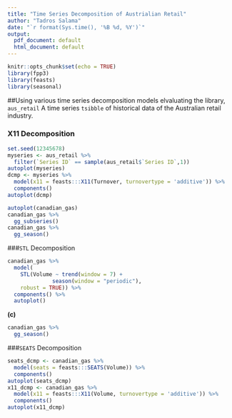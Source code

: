 ```yaml
---
title: "Time Series Decomposition of Austrialian Retail"
author: "Tadros Salama"
date: "`r format(Sys.time(), '%B %d, %Y')`"
output:
  pdf_document: default
  html_document: default
---
```


```r
knitr::opts_chunk$set(echo = TRUE)
library(fpp3)
library(feasts)
library(seasonal)
```
##Using various time series decomposition models elvaluating the library, `aus_retail` A time series `tsibble` of historical data of the Australian retail industry.

### X11 Decomposition
```r
set.seed(12345678)
myseries <- aus_retail %>%
  filter(`Series ID` == sample(aus_retail$`Series ID`,1))
autoplot(myseries)
dcmp <- myseries %>%
  model(x11 = feasts:::X11(Turnover, turnovertype = 'additive')) %>%
  components()
autoplot(dcmp)
```

```r
autoplot(canadian_gas)
canadian_gas %>%
  gg_subseries()
canadian_gas %>%
  gg_season()
```

###`STL` Decomposition
```r
canadian_gas %>%
  model(
    STL(Volume ~ trend(window = 7) +
              season(window = "periodic"),
    robust = TRUE)) %>%
  components() %>%
  autoplot()
```

**(c)**
```r
canadian_gas %>%
  gg_season()
```

###`SEATS` Decomposition
```r
seats_dcmp <- canadian_gas %>%
  model(seats = feasts:::SEATS(Volume)) %>%
  components()
autoplot(seats_dcmp)
x11_dcmp <- canadian_gas %>%
  model(x11 = feasts:::X11(Volume, turnovertype = 'additive')) %>%
  components()
autoplot(x11_dcmp)
```








